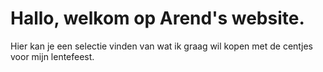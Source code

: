 # Hallo, welkom op Arend's website.

Hier kan je een selectie vinden van wat ik graag wil kopen met de centjes voor mijn lentefeest.
